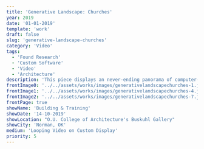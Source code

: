 ```yaml
---
title: 'Generative Landscape: Churches'
year: 2019
date: '01-01-2019'
template: 'work'
draft: false
slug: 'generative-landscape-churches'
category: 'Video'
tags:
  - 'Found Research'
  - 'Custom Software'
  - 'Video'
  - 'Architecture'
description: 'This piece displays an never-ending panorama of computer-generated churches. Using custom software to manipulate images generated by a publically-released machine learning model, the constant stream calls attention to the biases learned by the machine. The landscape is recognisable, fantastical, and unsettling.'
frontImage0: '../../assets/works/images/generativelandscapechurches-1.jpg'
frontImage1: '../../assets/works/images/generativelandscapechurches-4.jpg'
frontImage2: '../../assets/works/images/generativelandscapechurches-7.jpg'
frontPage: true
showName: 'Building & Training'
showDate: '14-10-2019'
showLocation: "O.U. College of Architecture's Buskuhl Gallery"
showCity: 'Norman, OK'
medium: 'Looping Video on Custom Display'
priority: 5
---
```




<WorkGallery>
  <WorkImage
    src={img1}
    alt='"Generative Landscape: Churches" installed in O.U. Gibbs College of Architecture gallery.'
  />
  <WorkImage src={img2} alt="Panoramic display, consisting of 8 monitors." />
  <WorkImage src={img3} alt="Another landscape." />
  <WorkImage src={img4} alt="Detail of additional hardware in install." />
  <WorkImage src={img5} alt="Video still." />
  <WorkImage src={img6} alt="Video still." />
  <WorkImage src={img7} alt="Video still." />
  <WorkImage src={img8} alt="Video still." />
</WorkGallery>
